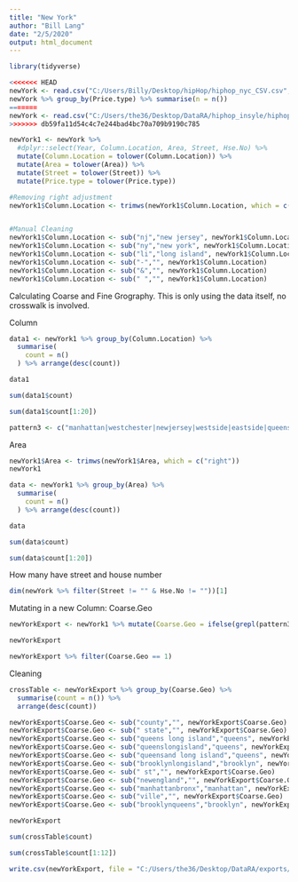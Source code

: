 ```yaml
---
title: "New York"
author: "Bill Lang"
date: "2/5/2020"
output: html_document
---
```


```r
library(tidyverse)
```

```r
<<<<<<< HEAD
newYork <- read.csv("C:/Users/Billy/Desktop/hipHop/hiphop_nyc_CSV.csv", nrows = 118095)
newYork %>% group_by(Price.type) %>% summarise(n = n())
=======
newYork <- read.csv("C:/Users/the36/Desktop/DataRA/hiphop_insyle/hiphop_nyc.csv")
>>>>>>> db59fa11d54c4c7e244bad4bc70a709b9190c785
```

```r
newYork1 <- newYork %>% 
  #dplyr::select(Year, Column.Location, Area, Street, Hse.No) %>% 
  mutate(Column.Location = tolower(Column.Location)) %>% 
  mutate(Area = tolower(Area)) %>% 
  mutate(Street = tolower(Street)) %>% 
  mutate(Price.type = tolower(Price.type))
```


```r
#Removing right adjustment
newYork1$Column.Location <- trimws(newYork1$Column.Location, which = c("right"))


#Manual Cleaning 
newYork1$Column.Location <- sub("nj","new jersey", newYork1$Column.Location)
newYork1$Column.Location <- sub("ny","new york", newYork1$Column.Location)
newYork1$Column.Location <- sub("li","long island", newYork1$Column.Location)
newYork1$Column.Location <- sub("-","", newYork1$Column.Location)
newYork1$Column.Location <- sub("&","", newYork1$Column.Location)
newYork1$Column.Location <- sub(" ","", newYork1$Column.Location)

```

Calculating Coarse and Fine Grography. 
This is only using the data itself, no crosswalk is involved. 

Column 

```r

data1 <- newYork1 %>% group_by(Column.Location) %>% 
  summarise(
    count = n()
  ) %>% arrange(desc(count)) 

data1

sum(data1$count)

sum(data1$count[1:20])

pattern3 <- c("manhattan|westchester|newjersey|westside|eastside|queens|longisland|brooklyn|nassausuffolk|connecticut|bronx|queens& long island|newyork|westchestercounty|queenslongisland|statenisland")

```

Area 

```r
newYork1$Area <- trimws(newYork1$Area, which = c("right"))
newYork1

data <- newYork1 %>% group_by(Area) %>% 
  summarise(
    count = n()
  ) %>% arrange(desc(count)) 

data

sum(data$count)

sum(data$count[1:20])
```

How many have street and house number 

```r
dim(newYork %>% filter(Street != "" & Hse.No != ""))[1]
```

Mutating in a new Column: 
Coarse.Geo

```r
newYorkExport <- newYork1 %>% mutate(Coarse.Geo = ifelse(grepl(pattern3, Column.Location, ignore.case = TRUE), as.character(Column.Location), 1))

newYorkExport

newYorkExport %>% filter(Coarse.Geo == 1)
```

Cleaning 

```r
crossTable <- newYorkExport %>% group_by(Coarse.Geo) %>% 
  summarise(count = n()) %>% 
  arrange(desc(count))

newYorkExport$Coarse.Geo <- sub("county","", newYorkExport$Coarse.Geo)
newYorkExport$Coarse.Geo <- sub(" state","", newYorkExport$Coarse.Geo)
newYorkExport$Coarse.Geo <- sub("queens long island","queens", newYorkExport$Coarse.Geo)
newYorkExport$Coarse.Geo <- sub("queenslongisland","queens", newYorkExport$Coarse.Geo)
newYorkExport$Coarse.Geo <- sub("queensand long island","queens", newYorkExport$Coarse.Geo)
newYorkExport$Coarse.Geo <- sub("brooklynlongisland","brooklyn", newYorkExport$Coarse.Geo)
newYorkExport$Coarse.Geo <- sub(" st","", newYorkExport$Coarse.Geo)
newYorkExport$Coarse.Geo <- sub("newengland","", newYorkExport$Coarse.Geo)
newYorkExport$Coarse.Geo <- sub("manhattanbronx","manhattan", newYorkExport$Coarse.Geo)
newYorkExport$Coarse.Geo <- sub("ville","", newYorkExport$Coarse.Geo)
newYorkExport$Coarse.Geo <- sub("brooklynqueens","brooklyn", newYorkExport$Coarse.Geo)

```

```r
newYorkExport

sum(crossTable$count)

sum(crossTable$count[1:12])
```


```r
write.csv(newYorkExport, file = "C:/Users/the36/Desktop/DataRA/exports/NewYorkClean.csv")
```


